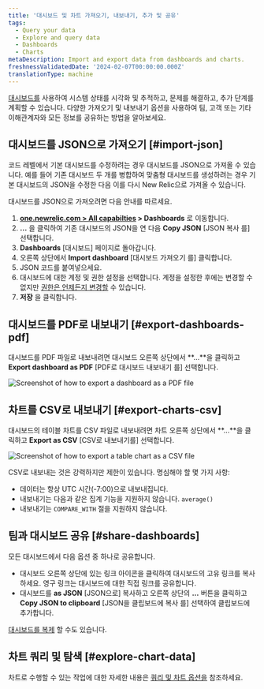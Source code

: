 ```yaml
---
title: '대시보드 및 차트 가져오기, 내보내기, 추가 및 공유'
tags:
  - Query your data
  - Explore and query data
  - Dashboards
  - Charts
metaDescription: Import and export data from dashboards and charts.
freshnessValidatedDate: '2024-02-07T00:00:00.000Z'
translationType: machine
---
```




[대시보드를](/docs/query-your-data/explore-query-data/dashboards/introduction-dashboards/) 사용하여 시스템 상태를 시각화 및 추적하고, 문제를 해결하고, 추가 단계를 계획할 수 있습니다. 다양한 가져오기 및 내보내기 옵션을 사용하여 팀, 고객 또는 기타 이해관계자와 모든 정보를 공유하는 방법을 알아보세요.

## 대시보드를 JSON으로 가져오기 [#import-json]

코드 레벨에서 기본 대시보드를 수정하려는 경우 대시보드를 JSON으로 가져올 수 있습니다. 예를 들어 기존 대시보드 두 개를 병합하여 맞춤형 대시보드를 생성하려는 경우 기본 대시보드의 JSON을 수정한 다음 이를 다시 New Relic으로 가져올 수 있습니다.

대시보드를 JSON으로 가져오려면 다음 안내를 따르세요.

1. **[one.newrelic.com > All capabilties](https://one.newrelic.com/all-capabilities) > Dashboards** 로 이동합니다.
2. **...** 을 클릭하여 기존 대시보드의 JSON을 연 다음 **Copy JSON** \[JSON 복사 를] 선택합니다.
3. **Dashboards** \[대시보드] 페이지로 돌아갑니다.
4. 오른쪽 상단에서 **Import dashboard** \[대시보드 가져오기 를] 클릭합니다.
5. JSON 코드를 붙여넣으세요.
6. 대시보드에 대한 계정 및 권한 설정을 선택합니다. 계정을 설정한 후에는 변경할 수 없지만 [권한은 언제든지 변경할](/docs/query-your-data/explore-query-data/dashboards/manage-your-dashboard/#dash-settings) 수 있습니다.
7. **저장** 을 클릭합니다.

## 대시보드를 PDF로 내보내기 [#export-dashboards-pdf]

대시보드를 PDF 파일로 내보내려면 대시보드 오른쪽 상단에서 **...**을 클릭하고 **Export dashboard as PDF** \[PDF로 대시보드 내보내기 를] 선택합니다.

<img
  title="Export dashboard as PDF"
  alt="Screenshot of how to export a dashboard as a PDF file"
  src={dashboardsExportPdf}
/>

## 차트를 CSV로 내보내기 [#export-charts-csv]

대시보드의 테이블 차트를 CSV 파일로 내보내려면 차트 오른쪽 상단에서 **...**을 클릭하고 **Export as CSV** \[CSV로 내보내기를] 선택합니다.

<img
  title="Export chart as CSV"
  alt="Screenshot of how to export a table chart as a CSV file"
  src={dashboardsExportCsv}
/>

CSV로 내보내는 것은 강력하지만 제한이 있습니다. 명심해야 할 몇 가지 사항:

* 데이터는 항상 UTC 시간(-7:00)으로 내보내집니다.
* 내보내기는 다음과 같은 집계 기능을 지원하지 않습니다. `average()`
* 내보내기는 `COMPARE_WITH` 절을 지원하지 않습니다.

## 팀과 대시보드 공유 [#share-dashboards]

모든 대시보드에서 다음 옵션 중 하나로 공유합니다.

* 대시보드 오른쪽 상단에 있는 링크 아이콘을 클릭하여 대시보드의 고유 링크를 복사하세요. 영구 링크는 대시보드에 대한 직접 링크를 공유합니다.
* 대시보드를 **as JSON** \[JSON으로] 복사하고 오른쪽 상단의 **...** 버튼을 클릭하고 **Copy JSON to clipboard** \[JSON을 클립보드에 복사 를] 선택하여 클립보드에 추가합니다.

[대시보드를 복제](/docs/query-your-data/explore-query-data/dashboards/introduction-dashboards/#dashboards-clone) 할 수도 있습니다.

## 차트 쿼리 및 탐색 [#explore-chart-data]

차트로 수행할 수 있는 작업에 대한 자세한 내용은 [쿼리 및 차트 옵션을](/docs/new-relic-solutions/new-relic-one/ui-data/basic-ui-features/#data-analysis) 참조하세요.